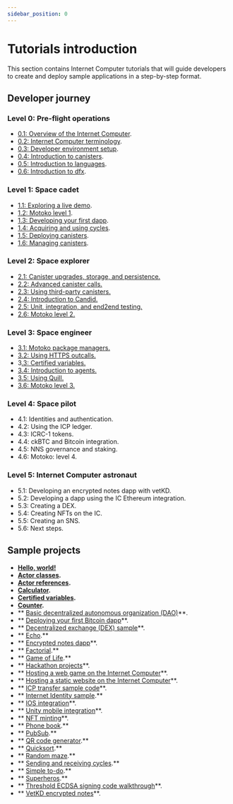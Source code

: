 ```yaml
---
sidebar_position: 0
---
```

# Tutorials introduction

This section contains Internet Computer tutorials that will guide developers to create and deploy sample applications in a step-by-step format.

## Developer journey

### Level 0: Pre-flight operations

- [0.1: Overview of the Internet Computer](developer-journey/level-0/01-ic-overview.md).
- [0.2: Internet Computer terminology](developer-journey/level-0/02-ic-terms.md).
- [0.3: Developer environment setup](developer-journey/level-0/03-dev-env.md).
- [0.4: Introduction to canisters](developer-journey/level-0/04-intro-canisters.md).
- [0.5: Introduction to languages](developer-journey/level-0/05-intro-languages.md).
- [0.6: Introduction to dfx](developer-journey/level-0/06-intro-dfx.md).

### Level 1: Space cadet

- [1.1: Exploring a live demo](developer-journey/level-1/1.1-live-demo.md).
- [1.2: Motoko level 1](developer-journey/level-1/1.2-motoko-lvl1.md).
- [1.3: Developing your first dapp](developer-journey/level-1/1.3-first-dapp.md).
- [1.4: Acquiring and using cycles](developer-journey/level-1/1.4-using-cycles.md).
- [1.5: Deploying canisters](developer-journey/level-1/1.5-deploying-canisters.md).
- [1.6: Managing canisters](developer-journey/level-1/1.6-managing-canisters.md).


### Level 2: Space explorer

- [2.1: Canister upgrades, storage, and persistence.](developer-journey/level-2/2.1-storage-persistence.md)
- [2.2: Advanced canister calls.](developer-journey/level-2/2.2-advanced-canister-calls.md)
- [2.3: Using third-party canisters.](developer-journey/level-2/2.3-third-party-canisters.md)
- [2.4: Introduction to Candid.](developer-journey/level-2/2.4-intro-candid.md)
- [2.5: Unit, integration, and end2end testing.](developer-journey/level-2/2.5-unit-testing.md)
- [2.6: Motoko level 2.](developer-journey/level-2/2.6-motoko-lvl2.md)

### Level 3: Space engineer 

- [3.1: Motoko package managers.](developer-journey/level-3/3.1-package-managers.md)
- [3.2: Using HTTPS outcalls.](developer-journey/level-3/3.2-https-outcalls.md)
- 3[.3: Certified variables.](developer-journey/level-3/3.3-certified-variables.md)
- [3.4: Introduction to agents.](developer-journey/level-3/3.4-intro-to-agents.md)
- [3.5: Using Quill.](developer-journey/level-3/3.5-using-quill.md)
- [3.6: Motoko level 3.](developer-journey/level-3/3.6-motoko-lvl3.md)

### Level 4: Space pilot

- 4.1: Identities and authentication.
- 4.2: Using the ICP ledger.
- 4.3: ICRC-1 tokens.
- 4.4: ckBTC and Bitcoin integration.
- 4.5: NNS governance and staking.
- 4.6: Motoko: level 4.

### Level 5: Internet Computer astronaut 

- 5.1: Developing an encrypted notes dapp with vetKD.
- 5.2: Developing a dapp using the IC Ethereum integration.
- 5.3: Creating a DEX.
- 5.4: Creating NFTs on the IC.
- 5.5: Creating an SNS.
- 5.6: Next steps.


## Sample projects
- **[Hello, world!](../samples/hello)**
- **[Actor classes](../samples/actor-classes).**
- **[Actor references](../samples/actor-reference).**
- **[Calculator](../samples/calculator).**
- **[Certified variables](../samples/cert-var).**
- **[Counter](../samples/counter).**
- ** [Basic decentralized autonomous organization (DAO)](../samples/dao)**.
- ** [Deploying your first Bitcoin dapp](../samples/deploying-your-first-bitcoin-dapp)**.
- ** [Decentralized exchange (DEX) sample](../samples/dex)**.
- ** [Echo](../samples/echo).**
- ** [Encrypted notes dapp](../samples/encrypted-notes)**.
- ** [Factorial](../samples/factorial).**
- ** [Game of Life](../samples/game-of-life).**
- ** [Hackathon projects](../samples/hackathon-projects)**.
- ** [Hosting a web game on the Internet Computer](../samples/host-a-webgame)**.
- ** [Hosting a static website on the Internet Computer](../samples/host-a-website)**.
- ** [ICP transfer sample code](../samples/token-transfer)**.
- ** [Internet Identity sample](../samples/internet-identity-sample).**
- ** [IOS integration](../samples/ios-integration)**.
- ** [Unity mobile integration](../samples/native-app-integration)**.
- ** [NFT minting](../samples/nft)**.
- ** [Phone book](../samples/phonebook).**
- ** [PubSub](../samples/pub-sub).**
- ** [QR code generator](../samples/qr-code).**
- ** [Quicksort](../samples/quicksort).**
- ** [Random maze](../samples/random-maze).**
- ** [Sending and receiving cycles](../samples/sending-and-receiving-cycles).**
- ** [Simple to-do](../samples/simple-to-do).**
- ** [Superheros](../samples/superheros).**
- ** [Threshold ECDSA signing code walkthrough](../samples/t-ecdsa-sample)**.
- ** [VetKD encrypted notes](../samples/vetkd-encrypted-notes)**.
